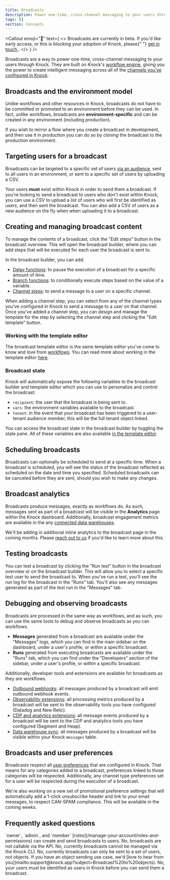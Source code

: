 ```yaml
---
title: Broadcasts
description: Power one-time, cross-channel messaging to your users through Knock.
tags: []
section: Concepts
---
```


<Callout
  emoji="🚧"
  text={
    <>
      Broadcasts are currently in beta. If you'd like early access, or this is
      blocking your adoption of Knock, please{" "}
      <a href="mailto:support@knock.app?subject=Broadcasts%20beta%20access">
        get in touch
      </a>
      .
    </>
  }
/>

Broadcasts are a way to power one-time, cross-channel messaging to your users through Knock. They are built on Knock's [workflow engine](/concepts/workflows), giving you the power to create intelligent messaging across all of the [channels you've configured in Knock](/concepts/channels).

## Broadcasts and the environment model

Unlike workflows and other resources in Knock, broadcasts do not have to be committed or promoted to an environment before they can be used. In fact, unlike workflows, broadcasts are **environment-specific** and can be created in any environment (including production).

If you wish to mirror a flow where you create a broadcast in development, and then use it in production you can do so by _cloning_ the broadcast to the production environment.

## Targeting users for a broadcast

Broadcasts can be targeted to a specific set of users [via an audience](/concepts/audiences), sent to all users in an environment, or sent to a specific set of users by uploading a CSV.

Your users **must** exist within Knock in order to send them a broadcast. If you're looking to send a broadcast to users who don't exist within Knock, you can use a CSV to upload a list of users who will first be identified as users, and then sent the broadcast. You can also add a CSV of users as a new audience on the fly when when uploading it to a broadcast.

## Creating and managing broadcast content

To manage the contents of a broadcast, click the "Edit steps" button in the broadcast overview. This will open the broadcast builder, where you can add steps that will be executed for each user the broadcast is sent to.

In the broadcast builder, you can add:

- [Delay functions](/designing-workflows/delay-function): to pause the execution of a broadcast for a specific amount of time.
- [Branch functions](/designing-workflows/branch-function): to conditionally execute steps based on the value of a variable.
- [Channel steps](/designing-workflows/channel-step): to send a message to a user on a specific channel.

When adding a channel step, you can select from any of the channel types you've configured in Knock to send a message to a user on that channel. Once you've added a channel step, you can design and manage the template for the step by selecting the channel step and clicking the "Edit template" button.

### Working with the template editor

The broadcast template editor is the same template editor you've come to know and love from [workflows](/concepts/workflows). You can read more about working in the template editor [here](/designing-workflows/template-editor/overview).

### Broadcast state

Knock will automatically expose the following variables to the broadcast builder and template editor which you can use to personalize and control the broadcast:

- `recipient`: the user that the broadcast is being sent to.
- `vars`: the environment variables available to the broadcast.
- `tenant`: in the event that your broadcast has been triggered to a user-tenant audience member, this will be the full tenant object linked.

You can access the broadcast state in the broadcast builder by toggling the state pane. All of these variables are also available [in the template editor](/designing-workflows/template-editor/variables).

## Scheduling broadcasts

Broadcasts can optionally be scheduled to send at a specific time. When a broadcast is scheduled, you will see the status of the broadcast reflected as scheduled on the date and time you specified. Scheduled broadcasts can be canceled before they are sent, should you wish to make any changes.

## Broadcast analytics

Broadcasts produce messages, exactly as workflows do. As such, messages sent as part of a broadcast will be visible in the **Analytics** page within the Knock dashboard. Additionally, broadcast engagement metrics are available in the any [connected data warehouses](/integrations/extensions/data-sync).

We'll be adding in additional inline analytics to the broadcast page in the coming months. Please [reach out to us](mailto:support@knock.app?subject=Broadcast%20analytics) if you'd like to learn more about this.

## Testing broadcasts

You can test a broadcast by clicking the "Run test" button in the broadcast overview or on the broadcast builder. This will allow you to select a specific test user to send the broadcast to. When you've run a test, you'll see the run log for the broadcast in the "Runs" tab. You'll also see any messages generated as part of the test run in the "Messages" tab.

## Debugging and observing broadcasts

Broadcasts are processed in the same way as workflows, and as such, you can use the same tools to debug and observe broadcasts as you can workflows.

- **Messages** generated from a broadcast are available under the "Messages" logs, which you can find in the main sidebar on the dashboard, under a user's profile, or within a specific broadcast.
- **Runs** generated from executing broadcasts are available under the "Runs" tab, which you can find under the "Developers" section of the sidebar, under a user's profile, or within a specific broadcast.

Additionally, developer tools and extensions are available for broadcasts as they are workflows.

- [Outbound webhooks](/developer-tools/outbound-webhooks/overview): all messages produced by a broadcast will emit outbound webhook events.
- [Observability extensions](/integrations/extensions/overview): all processing metrics produced by a broadcast will be sent to the observability tools you have configured (Datadog and New Relic).
- [CDP and analytics extensions](/integrations/extensions/overview): all message events produced by a broadcast will be sent to the CDP and analytics tools you have configured (Segment and Heap).
- [Data warehouse sync](/integrations/extensions/data-sync): all messages produced by a broadcast will be visible within your Knock `messages` table.

## Broadcasts and user preferences

Broadcasts respect all [user preferences](/concepts/preferences) that are configured in Knock. That means for any categories added to a broadcast, preferences linked to those categories will be respected. Additionally, any channel type preferences set for a user will be respected during the execution of a broadcast.

We're also working on a new set of promotional preference settings that will automatically add a 1-click unsubscribe header and link to your email messages, to respect CAN-SPAM compliance. This will be available in the coming weeks.

## Frequently asked questions

<AccordionGroup>
  <Accordion title="Who can create and send broadcasts?">
    `owner`, `admin`, and `member`
    [roles](/manage-your-account/roles-and-permissions) can create and send
    broadcasts to users.
  </Accordion>
  <Accordion title="Can I call a broadcast via the API?">
    No, broadcasts are not callable via the API.
  </Accordion>
  <Accordion title="Can I work with broadcasts in the Knock CLI?">
    No, currently broadcasts cannot be managed via the Knock CLI.
  </Accordion>
  <Accordion title="Can I send a broadcast to a set of objects?">
    No, currently broadcasts can only be sent to a set of users, not objects. If
    you have an object sending use case, we'd [love to hear from
    you](mailto:support@knock.app?subject=Broadcast%20to%20objects).
  </Accordion>
  <Accordion title="Can I send a broadcast to a set of users who don't exist in Knock?">
    No, your users must be identified as users in Knock before you can send them
    a broadcast.
  </Accordion>
</AccordionGroup>
